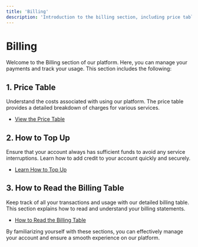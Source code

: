 ```yaml
---
title: 'Billing'
description: 'Introduction to the billing section, including price table, topping up, and reading the billing table'
---
```


# Billing

Welcome to the Billing section of our platform. Here, you can manage your payments and track your usage. This section includes the following:

## 1. Price Table

Understand the costs associated with using our platform. The price table provides a detailed breakdown of charges for various services.

- [View the Price Table](./price-table)

## 2. How to Top Up

Ensure that your account always has sufficient funds to avoid any service interruptions. Learn how to add credit to your account quickly and securely.

- [Learn How to Top Up](./how-to-top-up)

## 3. How to Read the Billing Table

Keep track of all your transactions and usage with our detailed billing table. This section explains how to read and understand your billing statements.

- [How to Read the Billing Table](./billing-table)

By familiarizing yourself with these sections, you can effectively manage your account and ensure a smooth experience on our platform.
